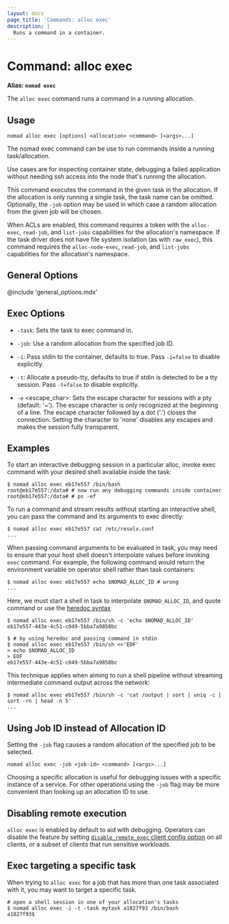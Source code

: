 ```yaml
---
layout: docs
page_title: 'Commands: alloc exec'
description: |
  Runs a command in a container.
---
```


# Command: alloc exec

**Alias: `nomad exec`**

The `alloc exec` command runs a command in a running allocation.

## Usage

```plaintext
nomad alloc exec [options] <allocation> <command> [<args>...]
```

The nomad exec command can be use to run commands inside a running task/allocation.

Use cases are for inspecting container state, debugging a failed application
without needing ssh access into the node that's running the allocation.

This command executes the command in the given task in the allocation. If the
allocation is only running a single task, the task name can be omitted.
Optionally, the `-job` option may be used in which case a random allocation from
the given job will be chosen.

When ACLs are enabled, this command requires a token with the `alloc-exec`,
`read-job`, and `list-jobs` capabilities for the allocation's namespace. If
the task driver does not have file system isolation (as with `raw_exec`),
this command requires the `alloc-node-exec`, `read-job`, and `list-jobs`
capabilities for the allocation's namespace.

## General Options

@include 'general_options.mdx'

## Exec Options

- `-task`: Sets the task to exec command in.

- `-job`: Use a random allocation from the specified job ID.

- `-i`: Pass stdin to the container, defaults to true. Pass `-i=false` to
  disable explicitly.

- `-t`: Allocate a pseudo-tty, defaults to true if stdin is detected to be a tty
  session. Pass `-t=false` to disable explicitly.

- `-e` \<escape_char>: Sets the escape character for sessions with a pty
  (default: '~'). The escape character is only recognized at the beginning of a
  line. The escape character followed by a dot ('.') closes the connection.
  Setting the character to 'none' disables any escapes and makes the session
  fully transparent.

## Examples

To start an interactive debugging session in a particular alloc, invoke exec
command with your desired shell available inside the task:

```shell-session
$ nomad alloc exec eb17e557 /bin/bash
root@eb17e557:/data# # now run any debugging commands inside container
root@eb17e557:/data# # ps -ef
```

To run a command and stream results without starting an interactive shell, you
can pass the command and its arguments to exec directly:

```shell-session# run commands without starting an interactive session
$ nomad alloc exec eb17e557 cat /etc/resolv.conf
...
```

When passing command arguments to be evaluated in task, you may need to ensure
that your host shell doesn't interpolate values before invoking `exec` command.
For example, the following command would return the environment variable on
operator shell rather than task containers:

```shell-session
$ nomad alloc exec eb17e557 echo $NOMAD_ALLOC_ID # wrong
...
```

Here, we must start a shell in task to interpolate `$NOMAD_ALLOC_ID`, and quote
command or use the [heredoc syntax][heredoc]

```shell-session# by quoting argument
$ nomad alloc exec eb17e557 /bin/sh -c 'echo $NOMAD_ALLOC_ID'
eb17e557-443e-4c51-c049-5bba7a9850bc

$ # by using heredoc and passing command in stdin
$ nomad alloc exec eb17e557 /bin/sh <<'EOF'
> echo $NOMAD_ALLOC_ID
> EOF
eb17e557-443e-4c51-c049-5bba7a9850bc
```

This technique applies when aiming to run a shell pipeline without streaming
intermediate command output across the network:

```shell-session# e.g. find top appearing lines in some output
$ nomad alloc exec eb17e557 /bin/sh -c 'cat /output | sort | uniq -c | sort -rn | head -n 5'
...
```

## Using Job ID instead of Allocation ID

Setting the `-job` flag causes a random allocation of the specified job to be
selected.

```plaintext
nomad alloc exec -job <job-id> <command> [<args>...]
```

Choosing a specific allocation is useful for debugging issues with a specific
instance of a service. For other operations using the `-job` flag may be more
convenient than looking up an allocation ID to use.

## Disabling remote execution

`alloc exec` is enabled by default to aid with debugging. Operators can disable
the feature by setting [`disable_remote_exec` client config
option][disable_remote_exec_flag] on all clients, or a subset of clients that
run sensitive workloads.

## Exec targeting a specific task

When trying to `alloc exec` for a job that has more than one task associated
with it, you may want to target a specific task.

```shell-session
# open a shell session in one of your allocation's tasks
$ nomad alloc exec -i -t -task mytask a1827f93 /bin/bash
a1827f93$
```

[heredoc]: http://tldp.org/LDP/abs/html/here-docs.html

[disable_remote_exec_flag]: /docs/configuration/client#disable_remote_exec
